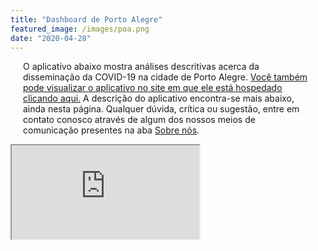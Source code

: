 ```yaml
---
title: "Dashboard de Porto Alegre"
featured_image: /images/poa.png
date: "2020-04-28"
---
```


<div style="padding-right: 20px; padding-left: 20px;">

O aplicativo abaixo mostra análises descritivas acerca da disseminação da COVID-19 na cidade de Porto Alegre. <a href="https://mhbarbian.shinyapps.io/covid19_poa/" target="_blank">Você também pode visualizar o aplicativo no site em que ele está hospedado clicando aqui.</a> A descrição do aplicativo encontra-se mais abaixo, ainda nesta página. Qualquer dúvida, crítica ou sugestão, entre em contato conosco através de algum dos nossos meios de comunicação presentes na aba [Sobre nós](/about/index.html).
  
</div>

<div class="container" style="padding-right: 0px;padding-left: 0px;">
  <iframe class="responsive-iframe" src ="https://mhbarbian.shinyapps.io/covid19_poa/"/>
</div>



